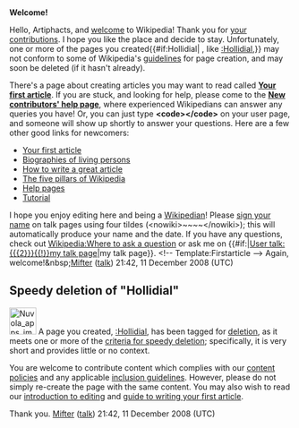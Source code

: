 <article id="20649891" title=User talk:Artiphacts>
	<talkpage id="20649891" title="User talk:Artiphacts">


'''Welcome!'''

Hello, Artiphacts, and [[Wikipedia:Welcome, newcomers|welcome]] to Wikipedia! Thank you for [[Special:Contributions/{{PAGENAME}}|your contributions]]. I hope you like the place and decide to stay. Unfortunately, one or more of the pages you created{{#if:Hollidial| , like [[:Hollidial]],}} may not conform to some of Wikipedia's [[Wikipedia:List of policies|guidelines]] for page creation, and may soon be deleted (if it hasn't already). 

There's a page about creating articles you may want to read called '''[[Wikipedia:Your first article|Your first article]]'''. If you are stuck, and looking for help, please come to the '''[[Wikipedia:New contributors' help page|New contributors' help page]]''', where experienced Wikipedians can answer any queries you have! Or, you can just type '''&lt;code&gt;{{tl|helpme}}&lt;/code&gt;''' on your user page, and someone will show up shortly to answer your questions. Here are a few other good links for newcomers:
*[[Wikipedia:Your first article|Your first article]]
*[[Wikipedia:BLP|Biographies of living persons]]
*[[Wikipedia:How to write a great article|How to write a great article]]
*[[Wikipedia:Five pillars|The five pillars of Wikipedia]]
*[[Help:Contents|Help pages]]
*[[Wikipedia:Tutorial|Tutorial]]
I hope you enjoy editing here and being a [[Wikipedia:Wikipedians|Wikipedian]]! Please [[Wikipedia:Sign your posts on talk pages|sign your name]] on talk pages using four tildes (&lt;nowiki&gt;~~~~&lt;/nowiki&gt;); this will automatically produce your name and the date. If you have any questions, check out [[Wikipedia:Where to ask a question]] or ask me on {{#if:|[[User talk:{{{2}}}{{!}}my talk page]]|my talk page}}. &lt;!-- Template:Firstarticle --&gt; Again, welcome!&amp;nbsp;[[User:Mifter|Mifter]] ([[User talk:Mifter|talk]]) 21:42, 11 December 2008 (UTC)
==Speedy deletion of &quot;Hollidial&quot;==
[[Image:Nuvola apps important.svg|48px|left]] A page you created, [[:Hollidial]], has been tagged for [[Wikipedia:Deletion policy|deletion]], as it meets one or more of the [[Wikipedia:Criteria for speedy deletion|criteria for speedy deletion]]; specifically, it is very short and provides little or no context.

You are welcome to contribute content which complies with our [[Wikipedia:List of policies#Content and Style|content policies]] and any applicable [[Wikipedia:Notability|inclusion guidelines]]. However, please do not simply re-create the page with the same content. You may also wish to read our [[Wikipedia:Introduction|introduction to editing]] and [[Wikipedia:Your first article|guide to writing your first article]].

Thank you. [[User:Mifter|Mifter]] ([[User talk:Mifter|talk]]) 21:42, 11 December 2008 (UTC)
	</talkpage>
</article>